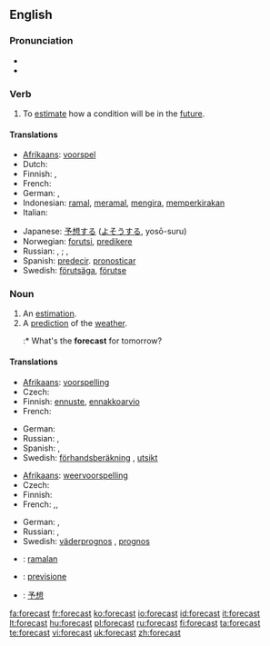 {{wikipedia}}
==English==

===Pronunciation===
* {{IPA|/'foɻkɑst/}}
* {{audio|en-us-forecast.ogg|Audio (US)}}

===Verb===
{{en-verb|forecasts|forecasting|forecast}}

# To [[estimate]] how a condition will be in the [[future]].

====Translations====

{{trans-top|estimate future conditions}}
* [[Afrikaans]]: [[voorspel]]
* Dutch: {{t+|nl|voorspellen}}
* Finnish: {{t+|fi|ennustaa}}, {{t+|fi|ennakoida}}
* French: {{t+|fr|prévoir}}
* German: {{t-|de|vorhersagen}}, {{t+|de|prognostizieren}}
* Indonesian: [[ramal]], [[ramal|meramal]], [[kira|mengira]], [[kira|memperkirakan]]
* Italian: {{t+|it|prevedere}}
{{trans-mid}}
* Japanese: [[予想]]する ([[よそう]]する, yosō-suru)
* Norwegian: [[forutsi]], [[predikere]]
* Russian: {{t|ru|предсказывать|sc=Cyrl|tr=pr'edskázyvat'}} {{impf}}, {{t|ru|предсказать|sc=Cyrl|tr=pr'edskazát'}} {{pf}}; {{t|ru|прогнозировать|sc=Cyrl|tr=prognozírovat'}} {{impf}}, {{t|ru|спрогнозировать|sc=Cyrl|tr=sprognozírovat'}} {{pf}}
* Spanish: [[predecir]]. [[pronosticar]]
* Swedish: [[förutsäga]], [[förutse]]
{{trans-bottom}}

===Noun===
{{en-noun}}

# An [[estimation]].
# A [[prediction]] of the [[weather]].
#:* What's the '''forecast''' for tomorrow?

====Translations====
{{trans-top|estimation}}
* [[Afrikaans]]: [[voorspelling]]
* Czech: {{t-|cs|předpověď|f}}
* Finnish: [[ennuste]], [[ennakkoarvio]]
* French: {{t+|fr|prévision|f}}
{{trans-mid}}
* German: {{t+|de|Schätzung|f}}
* Russian: {{t|ru|предсказание|n|sc=Cyrl|tr=pr'edskazánije}}, {{t|ru|прогноз|m|sc=Cyrl|tr=prognóz}}
* Spanish: {{t-|es|pronóstico|m}}, {{t+|es|previsión|f}}
* Swedish: [[förhandsberäkning]] {{c}}, [[utsikt]] {{c}}
{{trans-bottom}}

{{trans-top|weather prediction}}
* [[Afrikaans]]: [[weervoorspelling]]
* Czech: {{t-|cs|předpověď|f}}
* Finnish: {{t+|fi|sääennuste}}
* French: {{t+|fr|prévision|f}},{{t|fr|prévision météorologique|f}},{{t|fr|prévision météo|f}}
{{trans-mid}}
* German: {{t-|de|Wettervorhersage|f}}, {{t-|de|Vorhersage|f}}
* Russian: {{t|ru|прогноз|m|sc=Cyrl|tr=prognóz}}, {{t|ru|прогноз погоды|m|sc=Cyrl|tr=prognóz pogódy}}
* Swedish: [[väderprognos]] {{c}}, [[prognos]] {{c}}
{{trans-bottom}}

{{checktrans}}
* {{ttbc|Indonesian}}: [[ramal|ramalan]]
* {{ttbc|Italian}}: [[previsione]]
* {{ttbc|Japanese}}: [[予想]]

[[fa:forecast]]
[[fr:forecast]]
[[ko:forecast]]
[[io:forecast]]
[[id:forecast]]
[[it:forecast]]
[[lt:forecast]]
[[hu:forecast]]
[[pl:forecast]]
[[ru:forecast]]
[[fi:forecast]]
[[ta:forecast]]
[[te:forecast]]
[[vi:forecast]]
[[uk:forecast]]
[[zh:forecast]]